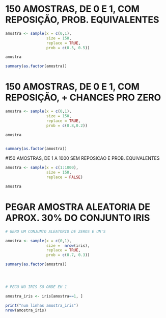 
# 150 AMOSTRAS, DE 0 E 1, COM REPOSIÇÃO, PROB. EQUIVALENTES
```r

amostra <- sample(x = c(0,1),
                  size = 150,
                  replace = TRUE,
                  prob = c(0.5, 0.5))

amostra

summary(as.factor(amostra))

```

# 150 AMOSTRAS, DE 0 E 1, COM REPOSIÇÃO, + CHANCES PRO ZERO
```r

amostra <- sample(x = c(0,1),
                  size = 150,
                  replace = TRUE,
                  prob = c(0.8,0.2))

amostra


summary(as.factor(amostra))


```


#150 AMOSTRAS, DE 1 A 1000 SEM REPOSICAO E PROB. EQUIVALENTES
```r

amostra <- sample(x = c(1:1000),
                  size = 150,
                  replace = FALSE)

amostra

```



# PEGAR AMOSTRA ALEATORIA DE APROX. 30% DO CONJUNTO IRIS
```r

# GERO UM CONJUNTO ALEATORIO DE ZEROS E UN'S

amostra <- sample(x = c(0,1),
                  size =  nrow(iris),
                  replace = TRUE,
                  prob = c(0.7, 0.3))

summary(as.factor(amostra))




# PEGO NO IRIS SO ONDE EH 1

amostra_iris <- iris[amostra==1, ]

print("num linhas amostra_iris")
nrow(amostra_iris)



```

